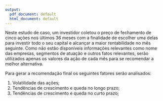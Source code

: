 ```yaml
---
output:
  pdf_document: default
  html_document: default
---
```

Neste estudo de caso, um investidor coletou o preço de fechamento de cinco ações nos últimos 36 meses com a finalidade de escolher uma delas para investir todo o seu capital e alcançar a maior rentabilidade no mês seguinte. Como não estão disponíveis informações relevantes como nome das empresas, segmentos de atuação e outros fatos relevantes, serão utilizados apenas os valores da ação de cada mês para se recomendar a melhor alternativa.

Para gerar a recomendação final os seguintes fatores serão analisados:

1. Volatilidade das ações;
2. Tendências de crescimento e queda no longo prazo;
3. Tendências de crescimento e queda no curto prazo;

